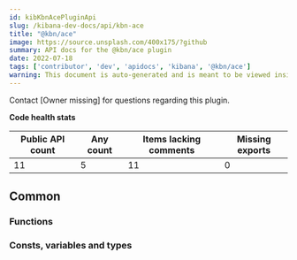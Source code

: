 ```yaml
---
id: kibKbnAcePluginApi
slug: /kibana-dev-docs/api/kbn-ace
title: "@kbn/ace"
image: https://source.unsplash.com/400x175/?github
summary: API docs for the @kbn/ace plugin
date: 2022-07-18
tags: ['contributor', 'dev', 'apidocs', 'kibana', '@kbn/ace']
warning: This document is auto-generated and is meant to be viewed inside our experimental, new docs system. Reach out in #docs-engineering for more info.
---
```




Contact [Owner missing] for questions regarding this plugin.

**Code health stats**

| Public API count  | Any count | Items lacking comments | Missing exports |
|-------------------|-----------|------------------------|-----------------|
| 11 | 5 | 11 | 0 |

## Common

### Functions
<DocDefinitionList data={kbnAceObj.common.functions}/>

### Consts, variables and types
<DocDefinitionList data={kbnAceObj.common.misc}/>

